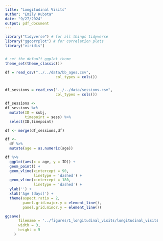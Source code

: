 ```yaml
---
title: "Longitudinal Visits"
author: "Emily Kubota"
date: "9/27/2024"
output: pdf_document
---
```


```r
library("tidyverse") # for all things tidyverse
library("ggcorrplot") # for correlation plots
library("viridis")


# set the default ggplot theme 
theme_set(theme_classic())


```

```r

df = read_csv("../../data/bb_ages.csv",
                       col_types = cols())


df_sessions = read_csv("../../data/sessions.csv",
                       col_types = cols())

```

```r
df_sessions <-
df_sessions %>% 
  mutate(ID = subj,
         timepoint = sess) %>% 
  select(ID,timepoint)

df <- merge(df_sessions,df)
```

```r
df <-
  df %>% 
  mutate(age = as.numeric(age))

df %>% 
  ggplot(aes(x = age, y = ID)) +
  geom_point() +
  geom_vline(xintercept = 90,
             linetype = 'dashed') +
  geom_vline(xintercept = 180,
             linetype = 'dashed') +
  ylab('') +
  xlab('Age (days)') +
  theme(aspect.ratio = 2,
        panel.grid.major.y = element_line(),
        panel.grid.minor.y = element_line()) 

ggsave(
      filename = '../figures/1_longitudinal_visits/longitudinal_visits.png',
      width = 3,
      height = 5
    )

```

